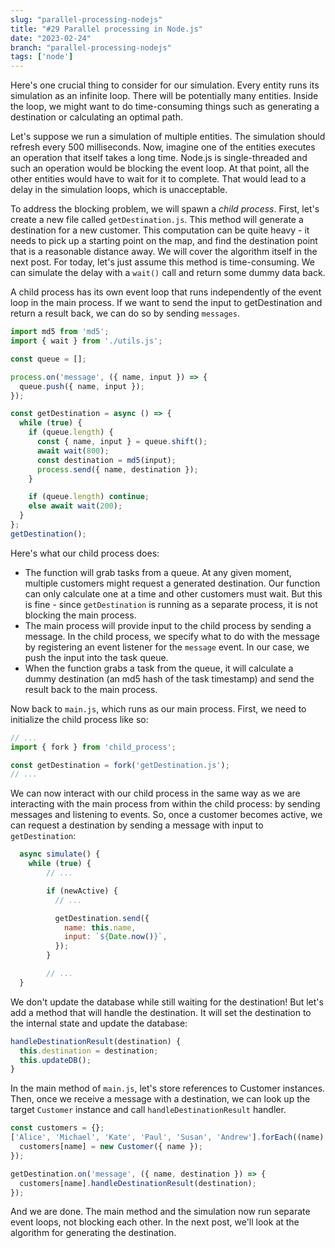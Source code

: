 ```yaml
---
slug: "parallel-processing-nodejs"
title: "#29 Parallel processing in Node.js"
date: "2023-02-24"
branch: "parallel-processing-nodejs"
tags: ['node']
---
```

Here's one crucial thing to consider for our simulation. Every entity runs its simulation as an infinite loop. There will be potentially many entities. Inside the loop, we might want to do time-consuming things such as generating a destination or calculating an optimal path.

Let's suppose we run a simulation of multiple entities. The simulation should refresh every 500 milliseconds. Now, imagine one of the entities executes an operation that itself takes a long time. Node.js is single-threaded and such an operation would be blocking the event loop. At that point, all the other entities would have to wait for it to complete. That would lead to a delay in the simulation loops, which is unacceptable.

To address the blocking problem, we will spawn a *child process*. First, let's create a new file called `getDestination.js`. This method will generate a destination for a new customer. This computation can be quite heavy - it needs to pick up a starting point on the map, and find the destination point that is a reasonable distance away. We will cover the algorithm itself in the next post. For today, let's just assume this method is time-consuming. We can simulate the delay with a `wait()` call and return some dummy data back.

A child process has its own event loop that runs independently of the event loop in the main process. If we want to send the input to getDestination and return a result back, we can do so by sending `messages`.
```js
import md5 from 'md5';
import { wait } from './utils.js';

const queue = [];

process.on('message', ({ name, input }) => {
  queue.push({ name, input });
});

const getDestination = async () => {
  while (true) {
    if (queue.length) {
      const { name, input } = queue.shift();
      await wait(800);
      const destination = md5(input);
      process.send({ name, destination });
    }

    if (queue.length) continue;
    else await wait(200);
  }
};
getDestination();
```
Here's what our child process does:
- The function will grab tasks from a queue. At any given moment, multiple customers might request a generated destination. Our function can only calculate one at a time and other customers must wait. But this is fine - since `getDestination` is running as a separate process, it is not blocking the main process.
- The main process will provide input to the child process by sending a message. In the child process, we specify what to do with the message by registering an event listener for the `message` event. In our case, we push the input into the task queue.
- When the function grabs a task from the queue, it will calculate a dummy destination (an md5 hash of the task timestamp) and send the result back to the main process.

Now back to `main.js`, which runs as our main process. First, we need to initialize the child process like so:
```js
// ...
import { fork } from 'child_process';

const getDestination = fork('getDestination.js');
// ...
```

We can now interact with our child process in the same way as we are interacting with the main process from within the child process: by sending messages and listening to events. So, once a customer becomes active, we can request a destination by sending a message with input to `getDestination`:
```js
  async simulate() {
    while (true) {
        // ...

        if (newActive) {
          // ...

          getDestination.send({
            name: this.name,
            input: `${Date.now()}`,
          });
        }

        // ...
  }
```
We don't update the database while still waiting for the destination! But let's add a method that will handle the destination. It will set the destination to the internal state and update the database:
```js
handleDestinationResult(destination) {
  this.destination = destination;
  this.updateDB();
}
```

In the main method of `main.js`, let's store references to Customer instances. Then, once we receive a message with a destination, we can look up the target `Customer` instance and call `handleDestinationResult` handler.
```js
const customers = {};
['Alice', 'Michael', 'Kate', 'Paul', 'Susan', 'Andrew'].forEach((name) => {
  customers[name] = new Customer({ name });
});

getDestination.on('message', ({ name, destination }) => {
  customers[name].handleDestinationResult(destination);
});
```

And we are done. The main method and the simulation now run separate event loops, not blocking each other. In the next post, we'll look at the algorithm for generating the destination.